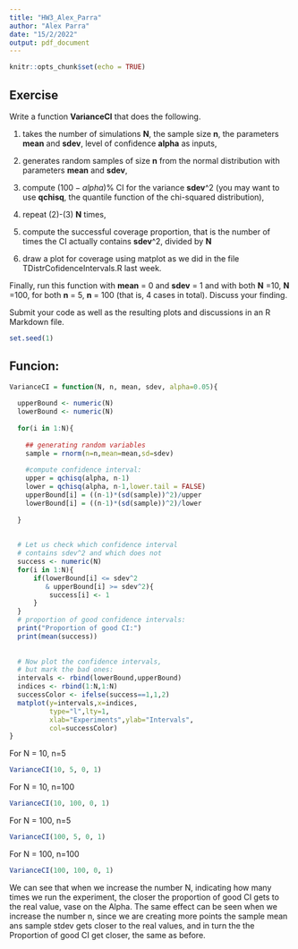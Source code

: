 ```yaml
---
title: "HW3_Alex_Parra"
author: "Alex Parra"
date: "15/2/2022"
output: pdf_document
---
```


```r
knitr::opts_chunk$set(echo = TRUE)
```

## Exercise 

Write a function **VarianceCI**
that does the following.

(1)
takes the number of simulations **N**, the sample size **n**, the parameters **mean** and **sdev**, level of confidence **alpha**
as inputs, 

(2) generates random samples of size 
**n** from the normal distribution with parameters **mean** and **sdev**, 

(3) compute
$(100-alpha)\%$ CI 
for the variance **sdev**^2
(you may want to use **qchisq**,
the quantile function of the 
chi-squared distribution),

(4) repeat (2)-(3) **N** times, 

(5) compute the successful coverage proportion, that is the 
number of times the CI actually
contains **sdev**^2, divided by **N**

(6) draw a plot for coverage using matplot as we did in the file
TDistrCofidenceIntervals.R last week.

Finally, run
this function with **mean** = 0 and **sdev** = 1
and with both
**N** =10, **N** =100,
for both **n** = 5, **n** = 100
(that is, 4 cases in total).
Discuss your
finding.

Submit your code as well as the resulting plots and discussions in an
R Markdown file.


```r
set.seed(1)
```

## Funcion:

```r

VarianceCI = function(N, n, mean, sdev, alpha=0.05){
  
  upperBound <- numeric(N)
  lowerBound <- numeric(N)
  
  for(i in 1:N){
  
    ## generating random variables
    sample = rnorm(n=n,mean=mean,sd=sdev)
    
    #compute confidence interval:
    upper = qchisq(alpha, n-1)
    lower = qchisq(alpha, n-1,lower.tail = FALSE)
    upperBound[i] = ((n-1)*(sd(sample))^2)/upper
    lowerBound[i] = ((n-1)*(sd(sample))^2)/lower
  
  }
  
  
  # Let us check which confidence interval
  # contains sdev^2 and which does not
  success <- numeric(N) 
  for(i in 1:N){
      if(lowerBound[i] <= sdev^2 
         & upperBound[i] >= sdev^2){
          success[i] <- 1
      }
  }
  # proportion of good confidence intervals:
  print("Proportion of good CI:")
  print(mean(success))
  
  
  # Now plot the confidence intervals,
  # but mark the bad ones:
  intervals <- rbind(lowerBound,upperBound)
  indices <- rbind(1:N,1:N)
  successColor <- ifelse(success==1,1,2)
  matplot(y=intervals,x=indices,
          type="l",lty=1,
          xlab="Experiments",ylab="Intervals",
          col=successColor)
}
```


For N = 10, n=5

```r
VarianceCI(10, 5, 0, 1)
```

For N = 10, n=100

```r
VarianceCI(10, 100, 0, 1)
```

For N = 100, n=5
```r
VarianceCI(100, 5, 0, 1)
```

For N = 100, n=100
```r
VarianceCI(100, 100, 0, 1)
```


We can see that when we increase the number N, indicating how many times we run the experiment, the closer the proportion of good CI gets to the real value, vase on the Alpha. The same effect can be seen when we increase the number n, since we are creating more points the sample mean ans sample stdev gets closer to the real values, and in turn the the Proportion of good CI get closer, the same as before.